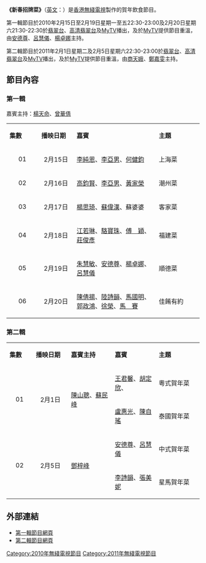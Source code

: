 {{電視節目信息框
| 名稱 = 新春招牌菜
| 英文名稱 = New Spring Menu
| 圖片 = [[File:新春招牌菜.png|320px]]
| 分類 = 賀年飲食
| 主持 = 第一輯：[[安德尊|安德尊]]、[[呂慧儀|呂慧儀]]、[[楊卓娜|楊卓娜]]<br>第二輯：[[商天娥|商天娥]]、[[鄭嘉雯|鄭嘉雯]]
| 嘉賓主持 =第一輯：[[楊天命|楊天命]]、[[曾華倩|曾華倩]]<br>第二輯：[[陳山聰|陳山聰]]、[[蘇民峰|蘇民峰]]、[[鄧梓峰|鄧梓峰]]
| 地區 = {{HKG}}
| 集數 = 第一輯：6<br>第二輯：2
| 製片人 = [[電視廣播有限公司|電視廣播有限公司]]
| 監製   = [[陳志球|陳志球]]
| 編導 = [[梁志康|梁志康]], [[楊振豪|楊振豪]], [[林沛昌|林沛昌]] 
| 編審 = [[黎德堅|黎德堅]] 
| 每集長 = 30分鐘（含廣告）<br>60分鐘（含廣告，第一輯第6集）
| 頻道 = {{TVB-Jade}}、{{TVB-HD Jade}}、[[MyTV|MyTV]]
| 開始 = 第一輯：2010年2月15日
| 結束 = 2010年2月19日<br>第二輯：2011年2月1日－2011年2月5日
| 官方網站 = http://programme.tvb.com/variety/newspringmenu2011/
}}

'''《新春招牌菜》'''（[[英文|英文]]：{{lang|en|'''New Spring Menu'''}}）是[[香港無綫電視|香港無綫電視]]製作的賀年飲食節目。

第一輯節目於2010年2月15日至2月19日星期一至五22:30-23:00及2月20日星期六21:30-22:30於[[翡翠台|翡翠台]]、[[高清翡翠台|高清翡翠台]]及[[MyTV|MyTV]]播出，及於[[MyTV|MyTV]]提供節目重溫，由[[安德尊|安德尊]]、[[呂慧儀|呂慧儀]]、[[楊卓娜|楊卓娜]]主持。

第二輯節目於2011年2月1日星期二及2月5日星期六22:30-23:00於[[翡翠台|翡翠台]]、[[高清翡翠台|高清翡翠台]]及[[MyTV|MyTV]]播出，及於[[MyTV|MyTV]]提供節目重溫，由[[商天娥|商天娥]]、[[鄭嘉雯|鄭嘉雯]]主持。

==節目內容==
===第一輯===
嘉賓主持：[[楊天命|楊天命]]、[[曾華倩|曾華倩]]
{|class="wikitable" style="width:55%; font-size: 14px;"
|- style="background:cornflowerblue; color:white" align=center
|style="width:5%"|'''集數'''||style="width:6%"|'''播映日期'''||style="width:15%"|'''嘉賓'''||style="width:8%"|'''主題'''
|-
|align=center|01||align=center|2月15日||[[李純恩|李純恩]]、[[李亞男|李亞男]]、[[何健鈞|何健鈞]]||上海菜
|-
|align=center|02||align=center|2月16日||[[高鈞賢|高鈞賢]]、[[李亞男|李亞男]]、[[黃家榮|黃家榮]]||潮州菜
|-
|align=center|03||align=center|2月17日||[[楊思琦|楊思琦]]、[[蘇偉漢|蘇偉漢]]、蘇婆婆||客家菜
|-
|align=center|04||align=center|2月18日||[[江若琳|江若琳]]、[[駱寶珠|駱寶珠]]、[[傅穎|傅　穎]]、<br>[[莊俊彥|莊俊彥]]||福建菜
|-
|align=center|05||align=center|2月19日||[[朱慧敏|朱慧敏]]、[[安德尊|安德尊]]、[[楊卓娜|楊卓娜]]、[[呂慧儀|呂慧儀]]||順德菜
|-
|align=center|06||align=center|2月20日||[[陳倩揚|陳倩揚]]、[[陸詩韻|陸詩韻]]、[[馬國明|馬國明]]、<br>[[郭政鴻|郭政鴻]]、[[徐榮_(演員)|徐榮]]、[[馬賽_(藝人)|馬　賽]]||佳餚有約
|}

===第二輯===
{|class="wikitable" style="width:70%; font-size: 14px;"
|- style="background:cornflowerblue; color:white" align=center
|style="width:5%"|'''集數'''||style="width:8%"|'''播映日期'''||style="width:10%"|'''嘉賓主持'''||style="width:10%"|'''嘉賓'''||style="width:10%"|'''主題'''
|-
|rowspan="2" align=center|01||rowspan="2" align=center|2月1日||rowspan="2"|[[陳山聰|陳山聰]]、[[蘇民峰|蘇民峰]]||[[王君馨|王君馨]]、[[胡定欣|胡定欣]]、||粵式賀年菜
|-
|[[盧惠光|盧惠光]]、[[陳自瑤|陳自瑤]]||泰國賀年菜
|-
|rowspan="2" align=center|02||rowspan="2" align=center|2月5日||rowspan="2"|[[鄧梓峰|鄧梓峰]]||[[安德尊|安德尊]]、[[呂慧儀|呂慧儀]]||中式賀年菜
|-
|[[李詩韻|李詩韻]]、[[張美妮|張美妮]]||星馬賀年菜
|}

==外部連結==
*[http://programme.tvb.com/foodandtravel/newspringmenu/ 第一輯節目網頁] {{Wayback|url=http://programme.tvb.com/foodandtravel/newspringmenu/ |date=20200918181602 }}
*[http://programme.tvb.com/variety/newspringmenu2011/ 第二輯節目網頁] {{Wayback|url=http://programme.tvb.com/variety/newspringmenu2011/ |date=20200918172637 }}

{{電視節目的變遷
|電視台={{HK}}[[無綫電視|無綫電視]][[翡翠台|翡翠台]]、[[高清翡翠台|高清翡翠台]]
|播放檔次=星期一至五 22:30-23:00 時段
|節目名稱=新春招牌菜（第一輯）<br/>(2010.02.15 - 2010.02.19)
|上一節目=[[72家過新年|72家過新年]]<br/>(2010.02.08 - 2010.02.11)
|下一節目=[[蘇GOOD|蘇GOOD]]<br/>(2010.02.22 - 2010.04.03)
}}
{{電視節目的變遷
|電視台={{HK}}[[無綫電視|無綫電視]][[翡翠台|翡翠台]]、[[高清翡翠台|高清翡翠台]]
|播放檔次=星期六 21:30-22:30 時段
|節目名稱=新春招牌菜（第一輯）<br/>(2010.02.20)
|上一節目= -
|下一節目= -
}}
{{電視節目的變遷
|電視台={{HK}}[[無綫電視|無綫電視]][[翡翠台|翡翠台]]、[[高清翡翠台|高清翡翠台]]
|播放檔次=星期一至五 22:30-23:00 時段
|節目名稱=新春招牌菜（第二輯）<br/>(2011.02.01)
|上一節目= [[我愛HK開心萬歲#電視宣傳節目：我愛香港過新年|我愛香港大團圓]]<br/>(2011.01.31)
|下一節目= [[citywalk兔躍盛世迎新歲|citywalk兔躍盛世迎新歲]]<br/>(2011.02.02)
}}
{{電視節目的變遷
|電視台={{HK}}[[無綫電視|無綫電視]][[翡翠台|翡翠台]]、[[高清翡翠台|高清翡翠台]]
|播放檔次=星期六 22:30-23:00 時段
|節目名稱=新春招牌菜（第二輯）<br/>(2011.02.05)
|上一節目= [[無綫電視外購電影列表|高清好戲派]]：<br/>[[加勒比海盜：魔盜王終極之戰|加勒比海盜：魔盜王終極之戰]]<br/>(2011.01.29)
|下一節目= [[無綫電視外購電影列表|高清好戲派]]：[[十分愛|十分愛]]<br/>(2011.02.12)
----戀上‧愛的季節<br/>(2011.02.12)
}}


[[Category:2010年無綫電視節目|Category:2010年無綫電視節目]]
[[Category:2011年無綫電視節目|Category:2011年無綫電視節目]]